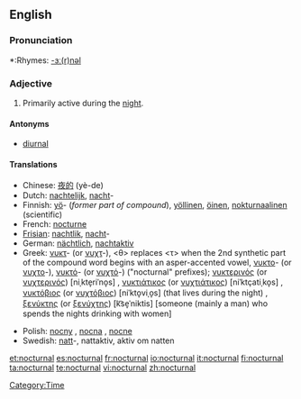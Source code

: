 ==English==

===Pronunciation===
*:Rhymes: [[Rhymes:English:-ɜː(r)nəl|-ɜː(r)nəl]]

===Adjective===
{{en-adj|-}}

# Primarily active during the [[night]].

====Antonyms====
*[[diurnal]]

====Translations====
{{top}}
*Chinese: [[夜的]] (yè-de)
*Dutch: [[nachtelijk]], [[nacht]]-
*Finnish: [[yö]]- (''former part of compound''), [[yöllinen]], [[öinen]], [[nokturnaalinen]] (scientific)
*French: [[nocturne]]
*[[Frisian]]: [[nachtlik]], [[nacht]]-
*German: [[nächtlich]], [[nachtaktiv]]
*Greek: [[νυκτ]]- (or [[νυχτ]]-), <θ> replaces <τ> when the 2nd synthetic part of the compound word begins with an asper-accented vowel, [[νυκτο]]- (or [[νυχτο]]-), [[νυκτό]]- (or [[νυχτό]]-) ("nocturnal" prefixes); [[νυκτερινός]] (or [[νυχτερινός]]) [niˌkte̞riˈno̞s] {{m}}, [[νυκτιάτικος]] (or [[νυχτιάτικος]]) [niˈktçatiˌko̞s] {{m}}, [[νυκτόβιος]] (or [[νυχτόβιος]]) [niˈkto̞viˌo̞s] (that lives during the night) {{m}}, [[ξενύκτης]] (or [[ξενύχτης]]) [k͡se̞ˈniktis] [someone (mainly a man) who spends the nights drinking with women] {{m}}
{{mid}}
*Polish: [[nocny]] {{m}}, [[nocna]] {{f}}, [[nocne]] {{n}}
*Swedish: [[natt]]-, nattaktiv, aktiv om natten
{{bottom}}

[[Category:Time]]

[[et:nocturnal]]
[[es:nocturnal]]
[[fr:nocturnal]]
[[io:nocturnal]]
[[it:nocturnal]]
[[fi:nocturnal]]
[[ta:nocturnal]]
[[te:nocturnal]]
[[vi:nocturnal]]
[[zh:nocturnal]]